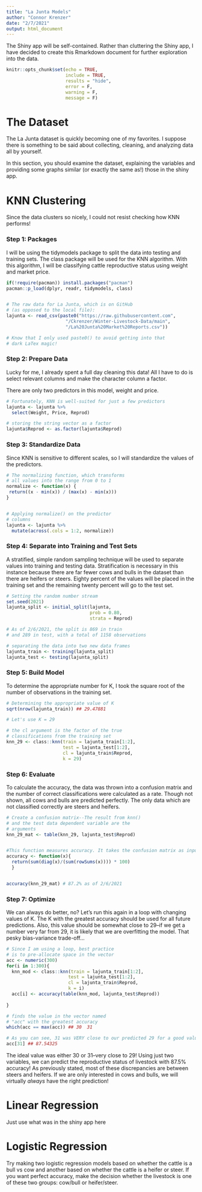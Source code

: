 ```yaml
---
title: "La Junta Models"
author: "Connor Krenzer"
date: "2/7/2021"
output: html_document
---
```


The Shiny app will be self-contained. Rather than cluttering the Shiny app, I have decided to create this Rmarkdown document for further exploration into the data.

```r
knitr::opts_chunk$set(echo = TRUE,
                      include = TRUE,
                      results = "hide",
                      error = F,
                      warning = F,
                      message = F)
```



# The Dataset
The La Junta dataset is quickly becoming one of my favorites. I suppose there is something to be said about collecting, cleaning, and analyzing data all by yourself.


In this section, you should examine the dataset, explaining the variables and providing some graphs similar (or exactly the same as!) those in the shiny app.


# KNN Clustering
Since the data clusters so nicely, I could not resist checking how KNN performs!

### Step 1: Packages

I will be using the tidymodels package to split the data into testing and training sets. The class package will be used for the KNN algorithm. With this algorithm, I will be classifying cattle reproductive status using weight and market price.

```r
if(!require(pacman)) install.packages("pacman")
pacman::p_load(dplyr, readr, tidymodels, class)


# The raw data for La Junta, which is on GitHub
# (as opposed to the local file):
lajunta <- read_csv(paste0("https://raw.githubusercontent.com",
                      "/Ckrenzer/Winter-Livestock-Data/main",
                      "/La%20Junta%20Market%20Reports.csv"))

# Know that I only used paste0() to avoid getting into that
# dark LaTex magic!

```



### Step 2: Prepare Data

Lucky for me, I already spent a full day cleaning this data! All I have to do is select relevant columns and make the character column a factor.

There are only two predictors in this model, weight and price.

```r
# Fortunately, KNN is well-suited for just a few predictors
lajunta <- lajunta %>% 
  select(Weight, Price, Reprod)

# storing the string vector as a factor
lajunta$Reprod <- as.factor(lajunta$Reprod)

```



### Step 3: Standardize Data

Since KNN is sensitive to different scales, so I will standardize the values of the predictors.

```r
# The normalizing function, which transforms
# all values into the range from 0 to 1
normalize <- function(x) {
 return((x - min(x)) / (max(x) - min(x))) 
}


# Applying normalize() on the predictor
# columns
lajunta <- lajunta %>% 
  mutate(across(.cols = 1:2, normalize))
```



### Step 4: Separate into Training and Test Sets

A stratified, simple random sampling technique will be used to separate values into training and testing data. Stratification is necessary in this instance because there are far fewer cows and bulls in the dataset than there are heifers or steers. Eighty percent of the values will be placed in the training set and the remaining twenty percent will go to the test set.

```r
# Setting the random number stream
set.seed(2021)
lajunta_split <- initial_split(lajunta,
                               prob = 0.80,
                               strata = Reprod)

# As of 2/6/2021, the split is 869 in train
# and 289 in test, with a total of 1158 observations

# separating the data into two new data frames
lajunta_train <- training(lajunta_split)
lajunta_test <- testing(lajunta_split)


```



### Step 5: Build Model

To determine the appropriate number for K, I took the square root of the number of observations in the training set.

```r
# Determining the appropriate value of K
sqrt(nrow(lajunta_train)) ## 29.47881

# Let's use K = 29

# the cl argument is the factor of the true
# classifications from the training set
knn_29 <- class::knn(train = lajunta_train[1:2],
                     test = lajunta_test[1:2],
                     cl = lajunta_train$Reprod,
                     k = 29)


```



### Step 6: Evaluate

To calculate the accuracy, the data was thrown into a confusion matrix and the number of correct classifications were calculated as a rate. Though not shown, all cows and bulls are predicted perfectly. The only data which are not classified correctly are steers and heifers.

```r
# Create a confusion matrix--The result from knn()
# and the test data dependent variable are the
# arguments
knn_29_mat <- table(knn_29, lajunta_test$Reprod)


#This function measures accuracy. It takes the confusion matrix as input
accuracy <- function(x){
  return(sum(diag(x)/(sum(rowSums(x)))) * 100)
  }


accuracy(knn_29_mat) # 87.2% as of 2/6/2021

```

### Step 7: Optimize

We can always do better, no? Let's run this again in a loop with changing values of K. The K with the greatest accuracy should be used for all future predictions. Also, this value should be somewhat close to 29--if we get a number very far from 29, it is likely that we are overfitting the model. That pesky bias-variance trade-off...

```r
# Since I am using a loop, best practice
# is to pre-allocate space in the vector
acc <- numeric(300)
for(i in 1:300){
  knn_mod <- class::knn(train = lajunta_train[1:2],
                       test = lajunta_test[1:2],
                       cl = lajunta_train$Reprod,
                       k = i)
  acc[i] <- accuracy(table(knn_mod, lajunta_test$Reprod))
  
}

# finds the value in the vector named
# "acc" with the greatest accuracy
which(acc == max(acc)) ## 30  31

# As you can see, 31 was VERY close to our predicted 29 for a good value for K
acc[31] ## 87.54325
```

The ideal value was either 30 or 31--very close to 29! Using just two variables, we can predict the reproductive status of livestock with 87.5% accuracy! As previously stated, most of these discrepancies are between steers and heifers. If we are only interested in cows and bulls, we will virtually _always_ have the right prediction!





# Linear Regression
Just use what was in the shiny app here



# Logistic Regression

Try making two logistic regression models based on whether the cattle is a bull vs cow and another based on whether the cattle is a heifer or steer. If you want perfect accuracy, make the decision whether the livestock is one of these two groups: cow/bull or heifer/steer.